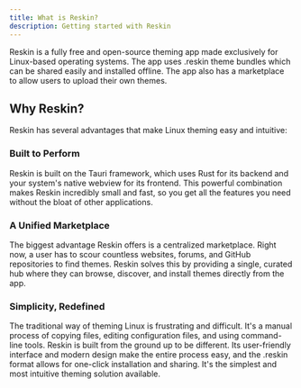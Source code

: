 ```yaml
---
title: What is Reskin?
description: Getting started with Reskin
---
```


Reskin is a fully free and open-source theming app made exclusively for Linux-based operating systems. The app uses .reskin theme bundles which can be shared easily and installed offline. The app also has a marketplace to allow users to upload their own themes.

## Why Reskin?
Reskin has several advantages that make Linux theming easy and intuitive:

### Built to Perform
Reskin is built on the Tauri framework, which uses Rust for its backend and your system's native webview for its frontend. This powerful combination makes Reskin incredibly small and fast, so you get all the features you need without the bloat of other applications.

### A Unified Marketplace
The biggest advantage Reskin offers is a centralized marketplace. Right now, a user has to scour countless websites, forums, and GitHub repositories to find themes. Reskin solves this by providing a single, curated hub where they can browse, discover, and install themes directly from the app.

### Simplicity, Redefined
The traditional way of theming Linux is frustrating and difficult. It's a manual process of copying files, editing configuration files, and using command-line tools. Reskin is built from the ground up to be different. Its user-friendly interface and modern design make the entire process easy, and the .reskin format allows for one-click installation and sharing. It's the simplest and most intuitive theming solution available.